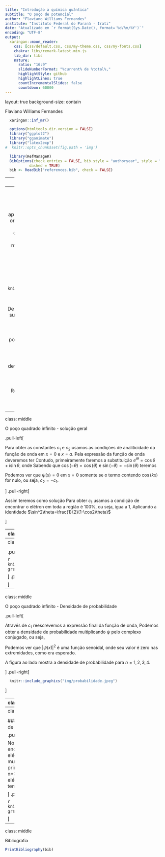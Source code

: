 ```yaml
---
title: "Introdução a química quântica"
subtitle: "O poço de potencial"
author: "Flaviano Williams Fernandes"
institute: "Instituto Federal do Paraná - Irati"
date: "Atualizado em `r format(Sys.Date(), format='%d/%m/%Y')`"
encoding: "UTF-8"
output:
  xaringan::moon_reader:
    css: [css/default.css, css/my-theme.css, css/my-fonts.css]
    chakra: libs/remark-latest.min.js
    lib_dir: libs
    nature:
      ratio: "16:9"
      slideNumberFormat: "%current% de %total%,"
      highlightStyle: github
      highlightLines: true
      countIncrementalSlides: false
      countdown: 60000
---
```

layout: true
background-size: contain

<div class="my-footer"><span>Flaviano Williams Fernandes</span></div>

```r
  xaringan::inf_mr()
```

```r
  options(htmltools.dir.version = FALSE)
  library("ggplot2")
  library("gganimate")
  library("latex2exp")
#  knitr::opts_chunk$set(fig.path = 'img')
```

```r
  library(RefManageR)
  BibOptions(check.entries = FALSE, bib.style = "authoryear", style = "markdown",
           dashed = TRUE)
  bib <- ReadBib("references.bib", check = FALSE)
```

---
class: middle

<div class="my-header"><span>Sumário</span></div>

1. O poço quadrado infinito

6. Bibliografia

<div class="footnote">
  <ul>
  <hr>
  <li> Esta apresentação está disponível para download em <a href="https://flavianowilliams.github.io/education">flavianowilliams.github.io/education</a>;
  <li> Este material está sujeito a modificações. Recomenda-se acompanhamento permanente.
  </ul>
</div>

---
class: middle

<div class="my-header"><span>O poço quadrado infinito - exemplo real</span></div>

.pull-left[

A figura abaixo mostra um elétron aprisionado em uma cúpula à vácuo, onde as extremidades dessa cúpula está submetida a uma d.d.p. V, `r Cite(bib, c("tipler"))`. Podemos considerar que o elétron pode se mover livremente dentro da cúpula, mas ao se aproximar das extremidades, ele sofre uma forte repulsão, impedindo-o de estar além das extremidades desta cúpula.

```r
  knitr::include_graphics("img/poco-potencial-representacao.jpeg")
```

]
.pull-right[

De acordo com o dispositivo ao lado, supondo que a barreira de potencial assume valores extremamente elevados nas extremidades da cúpula, podemos dizer que o potencial $V(x)$ assume valores como mostra abaixo,
\begin{aligned}
V(x)=
  \begin{cases}
    \infty,\quad & (x\le 0),\\
    0,\quad & (0< x< a),\\
    \infty,\quad & (x\ge 0).
  \end{cases}
\end{aligned}

Para $x<0$ e $x>a$ temos que a partícula não poderá aparecer devido a barreira de potencial, assim a função de onda deve ser zero nessa região. E para $0\le x \le a$ temos a solução da partícula. Reunindo essas informações temos a solução geral do elétron,

\begin{aligned}
\psi(x)=
  \begin{cases}
    0,\quad & (x\le 0),\\
    c_1e^{ik_1x}+c_2e^{-ik_1x},\quad & (0< x< a),\\
    0,\quad & (x\ge 0).
  \end{cases}
\end{aligned}

]

---
class: middle

<div class="my-header"><span>O poço quadrado infinito - solução geral</span></div>

.pull-left[

Para obter as constantes $c_1$ e $c_2$ usamos as condições de analiticidade da função de onda em $x=0$ e $x=a$. Pela expressão da função de onda deveremos ter
\begin{aligned}
  \psi(x=0) =\psi(x=a) = 0.
\end{aligned}
Contudo, primeiramente faremos a substituição $e^{i\theta}=\cos\theta+i\sin\theta$, onde
\begin{aligned}
  \psi(x) & = c_1(\cos(kx)+i\sin(kx))+\\
  & + c_2(\cos(-kx)+i\sin(-kx)).
\end{aligned}
Sabendo que $\cos(-\theta)=\cos(\theta)$ e $\sin(-\theta)=-\sin(\theta)$ teremos
\begin{aligned}
  \psi(x) & = c_1\cos(kx)+ic_1\sin(kx)+\\
  & + c_2\cos(kx)-ic_2\sin(kx),\\
  & = (c_1+c_2)\cos(kx)+i(c_1-c_2)\sin(kx).
\end{aligned}
Podemos ver que $\psi(x)=0$ em $x=0$ somente se o termo contendo $\cos(kx)$ for nulo, ou seja, $c_2=-c_1$.

]
.pull-right[

Assim teremos como solução
\begin{aligned}
\psi(x)=
  \begin{cases}
    0,\quad & (x\le 0),\\
    2ic_1\sin(kx),\quad & (0< x< a),\\
    0,\quad & (x\ge 0).
  \end{cases}
\end{aligned}
Para obter $c_1$ usamos a condição de encontrar o elétron em toda a região é 100%, ou seja, igua a 1,
\begin{aligned}
  \int^{\infty}_{-\infty}|\psi(x)|^2dx & = 1,\\
  \int^{a}_{0}(2ic_1\sin(kx))^*(-2ic_1\sin(kx)) & = 1,\\
  4|c_1|^2\int^{a}_{0}\sin^2(kx)dx & = 1.
\end{aligned}
Aplicando a identidade $\sin^2\theta=\frac{1}{2}(1-\cos2\theta)$
\begin{aligned}
  \frac{4|c_1|^2}{2}\int^{a}_{0}(1-\cos2kx)dx & = 1.
\end{aligned}

]

---
class: middle

<div class="my-header"><span>O poço quadrado infinito - Níveis de energia</span></div>

.pull-left[

\begin{aligned}
  2|c_1|^2\int^{a}_{0}(1-\cos2kx)dx & = 1,\\
  2|c_1|^2\left[\int^{a}_{0}dx-\int^{a}_{0}\cos2kx\right] & = 1,\\
  2|c_1|^2\left(a-\frac{\sin2ka}{2k}\right) & = 1.
\end{aligned}
Aplicando a condição $\psi(x=a)=0$ teremos
\begin{aligned}
  2c_1\sin ka = 0.
\end{aligned}
Isso será verdade se $\sin ka=0$. Assim, poderemos dizer que $\sin2ka$ também será zero,
\begin{aligned}
  2|c_1|^2a & = 1,\\
  c_1 & = \frac{1}{\sqrt{2a}}.
\end{aligned}
Retomando a equação $\sin ka=0$. Pela propriedade da função seno, temos que ela somente será zero se

]
.pull-right[

\begin{aligned}
  ka & = n\pi,\\
  k & = \frac{n\pi}{a},\quad (n=1, 2,\cdots)
\end{aligned}
Porém, a partir da solução da partícula livre, sabemos que $k=\frac{\sqrt{2mE}}{\hbar}$, portanto
\begin{aligned}
   \frac{\sqrt{2mE}}{\hbar} & = \frac{n\pi}{a},\\
   E & = \frac{n^2\pi^2\hbar^2}{2ma^2},\quad (n= 1, 2,\cdots).
\end{aligned}
**Podemos perceber que a energia do elétron assume valores discretos que dependem de $n^2$**. Além do mais, temos que os demais valores são constantes, assim
\begin{aligned}
   E_n & = \left(\frac{\pi^2\hbar^2}{2ma^2}\right)n^2= E_1n^2.
\end{aligned}
$E_1$ é chamado energia do estado fundamental.

]

---
class: middle

<div class="my-header"><span>O poço quadrado infinito - Representação gráfica dos níveis de energia</span></div>

.pull-left[

```r
  knitr::include_graphics("img/energia-grafico.jpeg")
```

]
.pu---right[

]

---
class: middle

<div class="my-header"><span>O poço quadrado infinito - Densidade de probabilidade</span></div>

.pull-left[

Através de $c_1$ reescrevemos a expressão final da função de onda,
\begin{aligned}
\psi(x)=
  \begin{cases}
    0,\quad & (x\le 0),\\
    i\sqrt{\frac{2}{a}}\sin\left(\frac{n\pi}{a}x\right),\quad & (0< x< a),\\
    0,\quad & (x\ge 0).
  \end{cases}
\end{aligned}
Podemos obter a densidade de probabilidade multiplicando $\psi$ pelo complexo conjugado, ou seja,
\begin{aligned}
|\psi(x)|^2=
  \begin{cases}
    0,\quad & (x\le 0),\\
    \frac{2}{a}\sin^2\left(\frac{n\pi}{a}x\right),\quad & (0< x< a),\\
    0,\quad & (x\ge 0).
  \end{cases}
\end{aligned}
Podemos ver que $|\psi(x)|^2$ é uma função senoidal, onde seu valor é zero nas extremidades, como era esperado.

A figura ao lado mostra a densidade de probabilidade para $n=1,2,3,4$.

]
.pull-right[

```r
  knitr::include_graphics("img/probabilidade.jpeg")
```

]

---
class: middle

<div class="my-header"><span>Potencial barreira - Aplicações </span></div>

### Ressonância eletrônica na molécula de butadieno

.pull-left[

A molécula de butadieno tem a estrutura $C=C-C=C$. Nela um elétron viaja repetidamente de uma extremidade a outra como se estivesse em um poço de potencial. Do ponto de vista mecânica quântica, este problema pode ser traduzido como o elétron na caixa.

```r
  knitr::include_graphics("img/butadieno.jpg")
```

]
.pull-right[

Do poblema do poço de potencial infinito, temos que os níveis de energia são dados por
\begin{aligned}
 E_n & = \frac{n^2\pi^2\hbar^2}{2ma^2} = \frac{n^2h^2}{8ma^2},
\end{aligned}
sabendo que $\hbar=h/2\pi$. Se o elétron saltar de um nível mais energético n+1 para o nível menos energético n, neste salto ele emite um fóton de energia $\Delta E$, onde
\begin{aligned}
  \Delta E & = E_{n+1}-E_n,\\
  & = \frac{(n+1)^2h^2}{8ma^2}-\frac{n^2h^2}{8ma^2},\\
  & = \frac{(2n+1)h^2}{8ma^2}.
\end{aligned}
No caso do fóton emitido, temos que a sua energia é $\Delta E = h\nu$, ou de maneira equivalente $\lambda = \frac{hc}{\Delta E}$.

]

---
class: middle

<div class="my-header"><span>Potencial barreira - Aplicações </span></div>

### Ressonância eletrônica na molécula de butadieno

.pull-left[

No butadieno, o níveis n=1 e 2 encontram-se ocupados por dois elétrons cada (considerando a multiplicidade de spin). Portanto, o primeiro estado excitado seria o nível n=3, devido a transição de um dos elétrons no nível n = 2 para n = 3. Assim teríamos
\begin{aligned}
  \lambda & = \frac{hc}{\Delta E},\\
  & = \frac{8mc}{h(2n+1)}a^2.
\end{aligned}
Para o elétron, teríamos
\begin{aligned}
  \lambda = \frac{32,97}{2n+1}a^2.
\end{aligned}
Considerando que o comprimento do butadieno é 5,6 angstrons, teremos $\lambda=207\;nm$. Este resultado concorda bem com o valor experimental de $210\;nm$.

]
.pull-right[

```r
  knitr::include_graphics("img/transicao-grafico.jpeg")
```

]

---
class: middle

<div class="my-header"><span>Bibliografia</span></div>

```r
PrintBibliography(bib)
```


